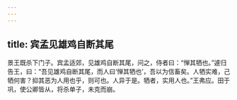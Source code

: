 ```yaml
---
---
---
```

title: 宾孟见雄鸡自断其尾
---


景王既杀下门子。宾孟适郊，见雄鸡自断其尾，问之，侍者曰：“惮其牺也。”遽归告王，曰：“吾见雄鸡自断其尾，而人曰‘惮其牺也’，吾以为信畜矣。人牺实难，己牺何害？抑其恶为人用也乎，则可也。人异于是。牺者，实用人也。”王弗应。田于巩，使公卿皆从，将杀单子，未克而崩。

